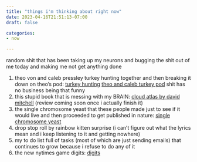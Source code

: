 ```yaml
---
title: "things i'm thinking about right now"
date: 2023-04-16T21:51:13-07:00
draft: false

categories: 
- now

---
```



random shit that has been taking up my neurons and bugging the shit out of me today and making me not get anything done

1. theo von and caleb pressley turkey hunting together and then breaking it down on theo's pod: [turkey hunting](https://youtu.be/Cx-oMeoFJkg) [theo and caleb turkey pod](https://youtu.be/1w_dm1U0ing) shit has no business being that funny
2. this stupid book that is messing with my BRAIN: [cloud atlas by david mitchell](https://en.wikipedia.org/wiki/Cloud_Atlas_(novel)) (review coming soon once i actually finish it)
3. the single chromosome yeast that these people made just to see if it would live and then proceeded to get published in nature: [single chromosome yeast](https://www.nature.com/articles/s41586-018-0382-x#Sec1)
4. drop stop roll by rainbow kitten surprise (i can't figure out what the lyrics mean and i keep listening to it and getting nowhere)
5. my to do list full of tasks (most of which are just sending emails) that continues to grow because i refuse to do any of it
6. the new nytimes game digits: [digits](https://www.nytimes.com/games/digits)